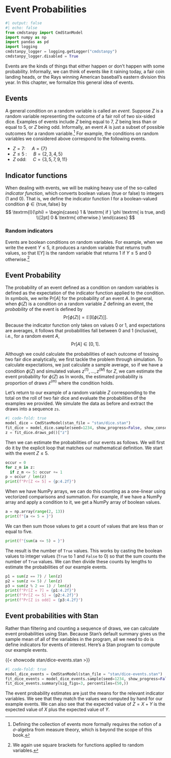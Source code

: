 # Event Probabilities

```python
#| output: false
#| echo: false
from cmdstanpy import CmdStanModel
import numpy as np
import pandas as pd
import logging
cmdstanpy_logger = logging.getLogger("cmdstanpy")
cmdstanpy_logger.disabled = True
```

Events are the kinds of things that either happen or don't happen with
some probability.  Informally, we can think of events like it raining
today, a fair coin landing heads, or the Rays winning American
baseball's eastern division this year.  In this chapter, we formalize
this general idea of events.

## Events

A general condition on a random variable is called an *event*.
Suppose $Z$ is a random variable representing the outcome of a fair
roll of two six-sided dice.  Examples of events include $Z$ being
equal to 7, $Z$ being less than or equal to 5, or $Z$ being odd.
Informally, an event $A$ is just a subset of possible outcomes for a
random variable.^[Defining the collection of events more formally
requires the notion of a $\sigma$-algebra from measure theory, which
is beyond the scope of this book.]  For example, the conditions on
random variables we considered above correspond to the following events.

* $Z = 7$:  $\quad A = \{ 7 \}$
* $Z \leq 5 \ $: $\quad B = \{ 2, 3, 4, 5 \}$
* $Z \textrm{ odd}$: $\quad C = \{ 3, 5, 7, 9, 11 \}$

## Indicator functions

When dealing with events, we will be making heavy use of the so-called
*indicator function*, which converts boolean values (true or false) to
integers (1 and 0).  That is, we define the indicator function
$\textrm{I}$ for a boolean-valued condition $\phi \in \{
\textrm{true}, \textrm{false}\}$ by
$$
\textrm{I}(\phi)
= \begin{cases}
    1 & \textrm{ if } \phi \textrm{ is true, and}
    \\[2pt]
    0 & \textrm{ otherwise.}
\end{cases}
$$

### Random indicators

Events are boolean conditions on random variables.  For example, when
we write the event $Y \leq 5$, it produces a random variable that
returns truth values, so that $\textrm{I}[Y]$ is the random variable
that returns 1 if $Y \leq 5$ and 0 otherwise.^[We again use square
brackets for functions applied to random variables.]

## Event Probability

The probability of an event defined as a condition on random
variables is defined as the expectation of the indicator function
applied to the condition.  In symbols, we write $\textrm{Pr}[A]$ for
the probability of an event $A$.  In general, when $\phi(Z)$ is a
condition on a random variable $Z$ defining an event, the *probability*
of the event is defined by
$$
\textrm{Pr}[\phi(Z)] = \mathbb{E}[\textrm{I}[\phi(Z)]].
$$
Because the indicator function only takes on values 0 or 1, and
expectations are averages, it follows that probabilities fall between
0 and 1 (inclusive), i.e., for a random event $A$,
$$
\textrm{Pr}[A] \in [0, 1].
$$

Although we could calculate the probabilities of each outcome of
tossing two fair dice analytically, we first tackle the problem
through simulation.  To calculate expectations, we just calculate a
sample average, so if we have a condition $\phi(Z)$ and simulated
values $z^{(1)}, \ldots, z^{(M)}$ for $Z$, we cam estimate the event
probability for $\phi(Z)$ as
\begin{eqnarray*}
\textrm{Pr}[\phi(Z)]
& = & \mathbb{E}[\, \textrm{I}[\phi(Z)] \,]
\\[4pt]
& \approx & \frac{1}{M} \sum_{m=1}^M \textrm{I}(\phi(z^{(m)})).
\end{eqnarray*}
In words, the estimated probability is proportion of draws $z^{(m)}$
where the condition holds.

Let's return to our example of a random variable $Z$ corresponding to
the total on the roll of two fair dice and evaluate the probabilities
of the examples we provided.  We simulate the data as before and
extract the draws into a sequence `zs`.

```python
#| code-fold: true
model_dice = CmdStanModel(stan_file = "stan/dice.stan")
fit_dice = model_dice.sample(seed=1234, show_progress=False, show_console=False)
z = fit_dice.draws_pd()["z"]
```

Then we can estimate the probabilities of our events as follows.  We
will first do it by the explicit loop that matches our mathematical
definition.  We start with the event $Z \leq 5$.

```python
occur = 0
for z_m in z:
  if z_m <= 5: occur += 1
p = occur / len(z)
print(f"Pr[Z <= 5] = {p:4.2f}")
```

When we have NumPy arrays, we can do this counting as a one-linear
using vectorized comparisons and summation.  For example, if we have a
NumPy array and apply a condition to it, we get a NumPy array of
boolean values.

```python
a = np.array(range(2, 13))
print(f"{a <= 5 = }")
```

We can then sum those values to get a count of values that are less
than or equal to five.

```python
print(f"{sum(a <= 5) = }")
```

The result is the number of `True` values.  This works by casting the
boolean values to integer values (`True` to 1 and `False` to 0) so
that the sum counts the number of `True` values.  We can then divide
these counts by lengths to estimate the probabilities of our example
events.

```python
p1 = sum(z == 7) / len(z)
p2 = sum(z <= 5) / len(z)
p3 = sum(z % 2 == 1) / len(z)
print(f"Pr[Z = 7] = {p1:4.2f}")
print(f"Pr[Z <= 5] = {p2:4.2f}")
print(f"Pr[Z is odd] = {p3:4.2f}")
```

## Event probabilities with Stan

Rather than filtering and counting a sequence of draws, we can
calculate event probabilities using Stan.  Because Stan's default
summary gives us the sample mean of all of the variables in the
program, all we need to do is define indicators for events of
interest.  Here's a Stan program to compute our example events.

{{< showcode stan/dice-events.stan >}}


```python
#| code-fold: true
model_dice_events = CmdStanModel(stan_file = "stan/dice-events.stan")
fit_dice_events = model_dice_events.sample(seed=1234, show_progress=False, show_console=False)
fit_dice_events.summary(sig_figs=3, percentiles=(50,))
```

The event probability estimates are just the means for the relevant
indicator variables.  We see that they match the values we computed by
hand for our example events.  We can also see that the expected value
of $Z = X + Y$ is the expected value of $X$ plus the expected value of
$Y$.

